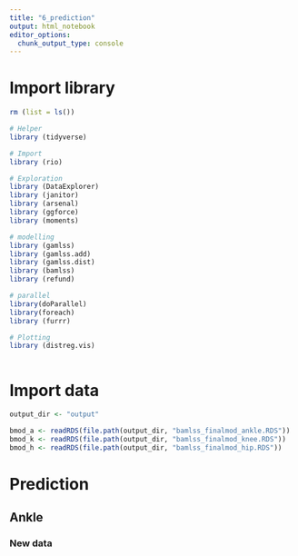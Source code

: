 ```yaml
---
title: "6_prediction"
output: html_notebook
editor_options: 
  chunk_output_type: console
---
```

  
# Import library
  
```r

rm (list = ls())

# Helper
library (tidyverse)

# Import
library (rio)

# Exploration 
library (DataExplorer)
library (janitor)
library (arsenal)
library (ggforce)
library (moments)

# modelling
library (gamlss)
library (gamlss.add)
library (gamlss.dist)
library (bamlss)
library (refund)

# parallel
library(doParallel)
library(foreach)
library (furrr)

# Plotting
library (distreg.vis)



```

# Import data

```r

output_dir <- "output"

bmod_a <- readRDS(file.path(output_dir, "bamlss_finalmod_ankle.RDS"))
bmod_k <- readRDS(file.path(output_dir, "bamlss_finalmod_knee.RDS"))
bmod_h <- readRDS(file.path(output_dir, "bamlss_finalmod_hip.RDS"))

```


# Prediction

## Ankle

### New data

```r

```

